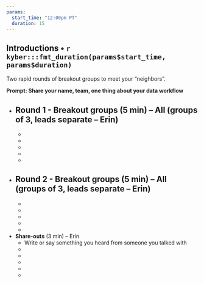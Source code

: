 ```yaml
---
params:
  start_time: "12:00pm PT"
  duration: 15
---
```


## Introductions • `r kyber:::fmt_duration(params$start_time, params$duration)`

Two rapid rounds of breakout groups to meet your “neighbors”. 

**Prompt: Share your name, team, one thing about your data workflow**

  - **Round 1 - Breakout groups** (5 min) – All (groups of 3, leads separate – Erin)
    - 
    -  
    -  
    - 
    -  
    -   
  - **Round 2 - Breakout groups** (5 min) – All (groups of 3, leads separate – Erin)
    - 
    -  
    -  
    - 
    -  
    -       
- **Share-outs** (3 min) – Erin
    - Write or say something you heard from someone you talked with
    -  
    -  
    - 
    -   
    - 

